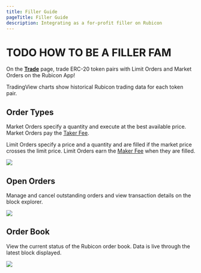 ```yaml
---
title: Filler Guide
pageTitle: Filler Guide
description: Integrating as a for-profit filler on Rubicon
---
```


# TODO HOW TO BE A FILLER FAM

On the **[Trade](https://app.rubicon.finance/trade)** page, trade ERC-20 token pairs with Limit Orders and Market Orders on the Rubicon App!

TradingView charts show historical Rubicon trading data for each token pair.


## Order Types

Market Orders specify a quantity and execute at the best available price. Market Orders pay the [Taker Fee](/protocol/rubicon-market/fees).

Limit Orders specify a price and a quantity and are filled if the market price crosses the limit price. Limit Orders earn the [Maker Fee](/protocol/rubicon-market/fees) when they are filled.

![](</assets/MarketOrder.png>)

## Open Orders

Manage and cancel outstanding orders and view transaction details on the block explorer.

![](</assets/OpenOrders.png>)

## Order Book

View the current status of the Rubicon order book. Data is live through the latest block displayed.

![](</assets/OrderBook.png>)
